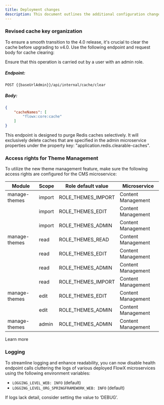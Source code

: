 ```yaml
---
title: Deployment changes
description: This document outlines the additional configuration changes required for deployment in version 4.0
---
```


### Revised cache key organization

To ensure a smooth transition to the 4.0 release, it's crucial to clear the cache before upgrading to v4.0. Use the following endpoint and request body for cache clearing:

<Check>
Ensure that this operation is carried out by a user with an admin role.
</Check>

##### Endpoint:

`POST {{baseUrlAdmin}}/api/internal/cache/clear`

##### Body:

```json
{
    "cacheNames": [
        "flowx:core:cache"
    ]
}
```

<Info>
This endpoint is designed to purge Redis caches selectively. It will exclusively delete caches that are specified in the admin microservice properties under the property key: "application.redis.clearable-caches".
</Info>

<Card title="Clear Cache 4.0" href ="/4.0/docs/api/clear-cache4.0" icon ="link">
</Card>



### Access rights for Theme Management

To utilize the new theme management feature, make sure the following access rights are configured for the CMS microservice:

| Module        | Scope  | Role default value | Microservice       |
| ------------- | ------ | ------------------ | ------------------ |
| manage-themes | import | ROLE_THEMES_IMPORT | Content Management |
|               | import | ROLE_THEMES_EDIT   | Content Management |
|               | import | ROLE_THEMES_ADMIN  | Content Management |
| manage-themes | read   | ROLE_THEMES_READ   | Content Management |
|               | read   | ROLE_THEMES_EDIT   | Content Management |
|               | read   | ROLE_THEMES_ADMIN  | Content Management |
|               | read   | ROLE_THEMES_IMPORT | Content Management |
| manage-themes | edit   | ROLE_THEMES_EDIT   | Content Management |
|               | edit   | ROLE_THEMES_ADMIN  | Content Management |
| manage-themes | admin  | ROLE_THEMES_ADMIN  | Content Management |


<Card title ="FlowX CMS access rights" href="/4.0/setup-guides/access-management/configuring-access-rights-for-cms" icon="link">
Learn more
</Card>

### Logging

To streamline logging and enhance readability, you can now disable health endpoint calls cluttering the logs of various deployed FlowX microservices using the following environment variables:

- `LOGGING_LEVEL_WEB: INFO` (default)
- `LOGGING_LEVEL_ORG_SPRINGFRAMEWORK_WEB: INFO` (default)

<Info>
If logs lack detail, consider setting the value to ‘DEBUG’.
</Info>